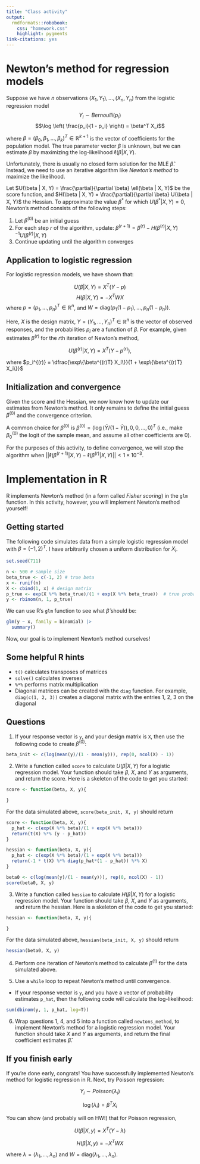 ```yaml
---
title: "Class activity"
output: 
  rmdformats::robobook:
    css: "homework.css"
    highlight: pygments
link-citations: yes
---
```


# Newton's method for regression models

Suppose we have $n$ observations $(X_1, Y_1),...,(X_n, Y_n)$ from the logistic regression model
$$Y_i \sim Bernoulli(p_i)$$
$$\log \left( \frac{p_i}{1 - p_i} \right) = \beta^T X_i$$

where $\beta = (\beta_0, \beta_1, ..., \beta_k)^T \in \mathbb{R}^{k+1}$ is the vector of coefficients for the population model. The true parameter vector $\beta$ is unknown, but we can estimate $\beta$ by maximizing the log-likelihood $\ell(\beta | X, Y)$.

Unfortunately, there is usually no closed form solution for the MLE $\widehat{\beta}$. Instead, we need to use an iterative algorithm like *Newton's method* to maximize the likelihood.

Let $U(\beta | X, Y) = \frac{\partial}{\partial \beta} \ell(\beta | X, Y)$ be the score function, and $H(\beta | X, Y) = \frac{\partial}{\partial \beta} U(\beta | X, Y)$ the Hessian. To approximate the value $\beta^*$ for which $U(\beta^* | X, Y) = 0$, Newton's method consists of the following steps:

1. Let $\beta^{(0)}$ be an initial guess
2. For each step $r$ of the algorithm, update: $\beta^{(r+1)} = \beta^{(r)} - H(\beta^{(r)} | X, Y)^{-1} U(\beta^{(r)} | X, Y)$
3. Continue updating until the algorithm converges

## Application to logistic regression

For logistic regression models, we have shown that:

$$U(\beta | X, Y) = X^T(Y - p)$$
$$H(\beta | X, Y) = -X^T WX$$
where $p = (p_1,...,p_n)^T \in \mathbb{R}^n$, and $W = \text{diag}(p_1(1 - p_1),...,p_n(1 - p_n))$.

Here, $X$ is the design matrix, $Y = (Y_1,...,Y_n)^T \in \mathbb{R}^n$ is the vector of observed responses, and the probabilities $p_i$ are a function of $\beta$. For example, given estimates $\beta^{(r)}$ for the $r$th iteration of Newton's method, 

$$U(\beta^{(r)} | X, Y) = X^T(Y - p^{(r)}),$$

where $p_i^{(r)} = \dfrac{\exp\{\beta^{(r)T} X_i\}}{1 + \exp\{\beta^{(r)T} X_i\}}$

## Initialization and convergence

Given the score and the Hessian, we now know how to update our estimates from Newton's method. It only remains to define the initial guess $\beta^{(0)}$ and the convergence criterion.

A common choice for $\beta^{(0)}$ is $\beta^{(0)} = (\log(\bar{Y}/(1 - \bar{Y})), 0, 0,...,0)^T$ (i.e., make $\beta_0^{(0)}$ the logit of the sample mean, and assume all other coefficients are 0).

For the purposes of this activity, to define convergence, we will stop the algorithm when $||\ell(\beta^{(r+1)} | X, Y) - \ell(\beta^{(r)} | X, Y)|| < 1 \times 10^{-3}$.

# Implementation in R

R implements Newton's method (in a form called *Fisher scoring*) in the `glm` function. In this activity, however, you will implement Newton's method yourself!

## Getting started

The following code simulates data from a simple logistic regression model with $\beta = (-1, 2)^T$. I have arbitrarily chosen a uniform distribution for $X_i$.

```r
set.seed(711)

n <- 500 # sample size
beta_true <- c(-1, 2) # true beta
x <- runif(n)
X <- cbind(1, x) # design matrix
p_true <- exp(X %*% beta_true)/(1 + exp(X %*% beta_true))  # true probabilities
y <- rbinom(n, 1, p_true)
```

We can use R's `glm` function to see what $\widehat{\beta}$ should be:

```r
glm(y ~ x, family = binomial) |> 
  summary()
```

Now, our goal is to implement Newton's method ourselves!

## Some helpful R hints

* `t()` calculates transposes of matrices
* `solve()` calculates inverses
* `%*%` performs matrix multiplication
* Diagonal matrices can be created with the `diag` function. For example, `diag(c(1, 2, 3))` creates a diagonal matrix with the entries 1, 2, 3 on the diagonal

## Questions

1. If your response vector is `y`, and your design matrix is `X`, then use the following code to create $\beta^{(0)}$:

```r
beta_init <- c(log(mean(y)/(1 - mean(y))), rep(0, ncol(X) - 1))
```

2. Write a function called `score` to calculate $U(\beta | X, Y)$ for a logistic regression model. Your function should take $\beta$, $X$, and $Y$ as arguments, and return the score. Here is a skeleton of the code to get you started:

```r
score <- function(beta, X, y){

}
```

For the data simulated above, `score(beta_init, X, y)` should return

```r
score <- function(beta, X, y){
  p_hat <- c(exp(X %*% beta)/(1 + exp(X %*% beta)))
  return(t(X) %*% (y - p_hat))
}

hessian <- function(beta, X, y){
  p_hat <- c(exp(X %*% beta)/(1 + exp(X %*% beta)))
  return(-1 * t(X) %*% diag(p_hat*(1 - p_hat)) %*% X)
}

beta0 <- c(log(mean(y)/(1 - mean(y))), rep(0, ncol(X) - 1))
score(beta0, X, y)
```


3. Write a function called `hessian` to calculate $H(\beta | X, Y)$ for a logistic regression model. Your function should take $\beta$, $X$, and $Y$ as arguments, and return the hessian. Here is a skeleton of the code to get you started:

```r
hessian <- function(beta, X, y){

}
```

For the data simulated above, `hessian(beta_init, X, y)` should return

```r
hessian(beta0, X, y)
```



4. Perform one iteration of Newton's method to calculate $\beta^{(1)}$ for the data simulated above.

5. Use a `while` loop to repeat Newton's method until convergence. 

* If your response vector is `y`, and you have a vector of probability estimates `p_hat`, then the following code will calculate the log-likelihood:

```r
sum(dbinom(y, 1, p_hat, log=T))
```

6. Wrap questions 1, 4, and 5 into a function called `newtons_method`, to implement Newton's method for a logistic regression model. Your function should take $X$ and $Y$ as arguments, and return the final coefficient estimates $\widehat{\beta}$. 


## If you finish early

If you're done early, congrats! You have successfully implemented Newton's method for logistic regression in R. Next, try Poisson regression:

$$Y_i \sim Poisson(\lambda_i)$$

$$\log(\lambda_i) = \beta^T X_i$$

You can show (and probably will on HW!) that for Poisson regression,

$$U(\beta | X, y) = X^T(Y - \lambda)$$

$$H(\beta | X, y) = -X^T W X$$

where $\lambda = (\lambda_1,...,\lambda_n)$ and $W = \text{diag}(\lambda_1,...,\lambda_n)$.



